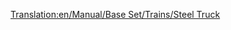 [[Translation:en/Manual/Base Set/Trains/Steel Truck]]
{{hu/Navbox Vagonok}}
{{hu/Vagonok|Name=Acélszállító vagon
|Picture=[[File:en/Steeltruck.png]]
|NormalCost=£1,148 ($2,296)
|NormalWeight=18 / 38 t
|NormalCapacity=20 tonna acél
|MonoCost=£1,148 ($2,296)
|MonoWeight=18 / 43 t
|MonoCapacity=25 tonna acél
|MagCost=£1,148 ($2,296)
|MagWeight=18 / 45 t
|MagCapacity=27 tonna acél
|Description=Rakományához, az [[hu/Manual/Base Set/Cargos/Acél|acélhoz]] hasonlóan csak [[hu/Manual/Éghajlatok#mersekelt|mérsékelt]] éghajlaton elérhető.
}}
